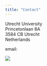 ```yaml
---
title: "Contact"
---
```


Utrecht University   
Princetonlaan 8A    
3584 CB Utrecht   
Netherlands    

email:

<div style="width:266px; height=52px">
![](webmail.png) </div> 

<br>
<br>
<br>